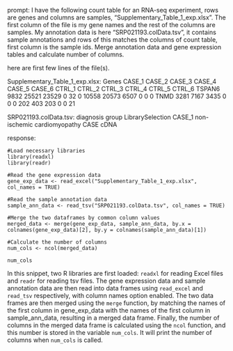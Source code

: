prompt:
I have the following count table for an RNA-seq experiment, rows are genes and columns are samples, "Supplementary_Table_1_exp.xlsx". The first column of the file is my gene names and the rest of the columns are samples. My annotation data is here  "SRP021193.colData.tsv", it contains sample annotations and rows of this matches the columns of count table, first column is the sample ids. Merge annotation data and gene expression tables and calculate number of columns.

here are first few lines of the file(s).

Supplementary_Table_1_exp.xlsx:
Genes	CASE_1	CASE_2	CASE_3	CASE_4	CASE_5	CASE_6	CTRL_1	CTRL_2	CTRL_3	CTRL_4	CTRL_5	CTRL_6
TSPAN6	9832	25521	23529	0	32	0	10558	20573	6507	0	0	 0
TNMD	3281	 7167	 3435	0	 0	0	  202	  403	 203	0	0	21


SRP021193.colData.tsv:
	diagnosis	group	LibrarySelection
CASE_1	non-ischemic cardiomyopathy	CASE	cDNA


response:
```
#Load necessary libraries
library(readxl)
library(readr)

#Read the gene expression data
gene_exp_data <- read_excel("Supplementary_Table_1_exp.xlsx", col_names = TRUE)

#Read the sample annotation data
sample_ann_data <- read_tsv("SRP021193.colData.tsv", col_names = TRUE)

#Merge the two dataframes by common column values
merged_data <- merge(gene_exp_data, sample_ann_data, by.x = colnames(gene_exp_data)[2], by.y = colnames(sample_ann_data)[1])

#Calculate the number of columns
num_cols <- ncol(merged_data)

num_cols
```
In this snippet, two R libraries are first loaded: `readxl` for reading Excel files and `readr` for reading tsv files. The gene expression data and sample annotation data are then read into data frames using `read_excel` and `read_tsv` respectively, with column names option enabled. The two data frames are then merged using the `merge` function, by matching the names of the first column in gene_exp_data with the names of the first column in sample_ann_data, resulting in a merged data frame. Finally, the number of columns in the merged data frame is calculated using the `ncol` function, and this number is stored in the variable `num_cols`. It will print the number of columns when `num_cols` is called.
